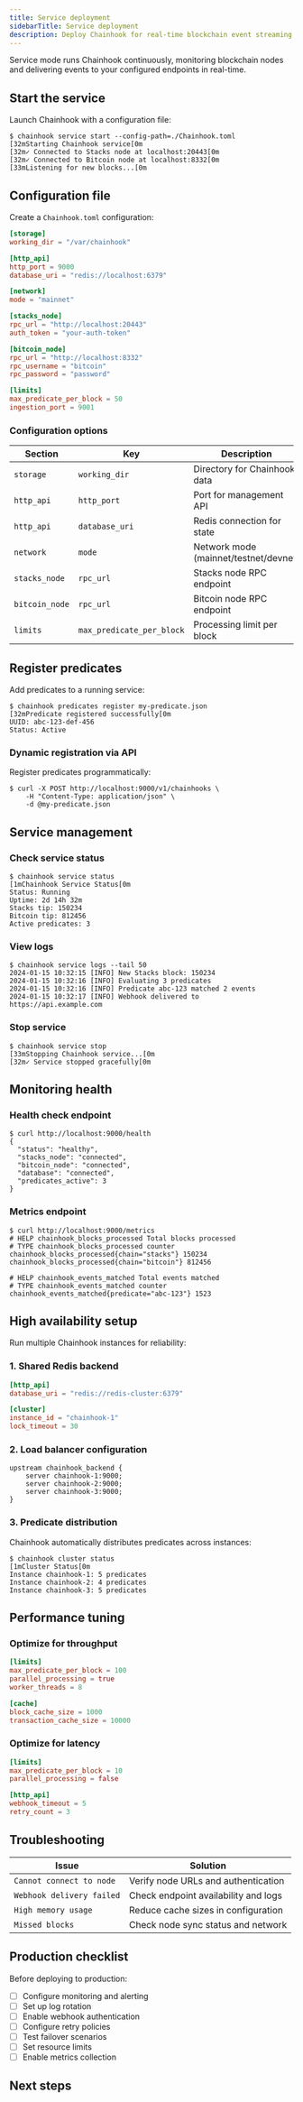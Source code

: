 ```yaml
---
title: Service deployment
sidebarTitle: Service deployment
description: Deploy Chainhook for real-time blockchain event streaming.
---
```


Service mode runs Chainhook continuously, monitoring blockchain nodes and delivering events to your configured endpoints in real-time.

## Start the service

Launch Chainhook with a configuration file:

```terminal
$ chainhook service start --config-path=./Chainhook.toml
[32mStarting Chainhook service[0m
[32m✓ Connected to Stacks node at localhost:20443[0m
[32m✓ Connected to Bitcoin node at localhost:8332[0m
[33mListening for new blocks...[0m
```

## Configuration file

Create a `Chainhook.toml` configuration:

```toml Chainhook.toml
[storage]
working_dir = "/var/chainhook"

[http_api]
http_port = 9000
database_uri = "redis://localhost:6379"

[network]
mode = "mainnet"

[stacks_node]
rpc_url = "http://localhost:20443"
auth_token = "your-auth-token"

[bitcoin_node]
rpc_url = "http://localhost:8332"
rpc_username = "bitcoin"
rpc_password = "password"

[limits]
max_predicate_per_block = 50
ingestion_port = 9001
```

### Configuration options

| Section | Key | Description |
|---------|-----|-------------|
| `storage` | `working_dir` | Directory for Chainhook data |
| `http_api` | `http_port` | Port for management API |
| `http_api` | `database_uri` | Redis connection for state |
| `network` | `mode` | Network mode (mainnet/testnet/devnet) |
| `stacks_node` | `rpc_url` | Stacks node RPC endpoint |
| `bitcoin_node` | `rpc_url` | Bitcoin node RPC endpoint |
| `limits` | `max_predicate_per_block` | Processing limit per block |

## Register predicates

Add predicates to a running service:

```terminal
$ chainhook predicates register my-predicate.json
[32mPredicate registered successfully[0m
UUID: abc-123-def-456
Status: Active
```

### Dynamic registration via API

Register predicates programmatically:

```terminal
$ curl -X POST http://localhost:9000/v1/chainhooks \
    -H "Content-Type: application/json" \
    -d @my-predicate.json
```

## Service management

### Check service status

```terminal
$ chainhook service status
[1mChainhook Service Status[0m
Status: Running
Uptime: 2d 14h 32m
Stacks tip: 150234
Bitcoin tip: 812456
Active predicates: 3
```

### View logs

```terminal
$ chainhook service logs --tail 50
2024-01-15 10:32:15 [INFO] New Stacks block: 150234
2024-01-15 10:32:16 [INFO] Evaluating 3 predicates
2024-01-15 10:32:16 [INFO] Predicate abc-123 matched 2 events
2024-01-15 10:32:17 [INFO] Webhook delivered to https://api.example.com
```

### Stop service

```terminal
$ chainhook service stop
[33mStopping Chainhook service...[0m
[32m✓ Service stopped gracefully[0m
```

## Monitoring health

### Health check endpoint

```terminal
$ curl http://localhost:9000/health
{
  "status": "healthy",
  "stacks_node": "connected",
  "bitcoin_node": "connected", 
  "database": "connected",
  "predicates_active": 3
}
```

### Metrics endpoint

```terminal
$ curl http://localhost:9000/metrics
# HELP chainhook_blocks_processed Total blocks processed
# TYPE chainhook_blocks_processed counter
chainhook_blocks_processed{chain="stacks"} 150234
chainhook_blocks_processed{chain="bitcoin"} 812456

# HELP chainhook_events_matched Total events matched
# TYPE chainhook_events_matched counter  
chainhook_events_matched{predicate="abc-123"} 1523
```

## High availability setup

Run multiple Chainhook instances for reliability:

### 1. Shared Redis backend

```toml Chainhook-ha.toml
[http_api]
database_uri = "redis://redis-cluster:6379"

[cluster]
instance_id = "chainhook-1"
lock_timeout = 30
```

### 2. Load balancer configuration

```nginx
upstream chainhook_backend {
    server chainhook-1:9000;
    server chainhook-2:9000;
    server chainhook-3:9000;
}
```

### 3. Predicate distribution

Chainhook automatically distributes predicates across instances:

```terminal
$ chainhook cluster status
[1mCluster Status[0m
Instance chainhook-1: 5 predicates
Instance chainhook-2: 4 predicates  
Instance chainhook-3: 5 predicates
```

## Performance tuning

### Optimize for throughput

```toml
[limits]
max_predicate_per_block = 100
parallel_processing = true
worker_threads = 8

[cache]
block_cache_size = 1000
transaction_cache_size = 10000
```

### Optimize for latency

```toml
[limits]
max_predicate_per_block = 10
parallel_processing = false

[http_api]
webhook_timeout = 5
retry_count = 3
```

## Troubleshooting

| Issue | Solution |
|-------|----------|
| `Cannot connect to node` | Verify node URLs and authentication |
| `Webhook delivery failed` | Check endpoint availability and logs |
| `High memory usage` | Reduce cache sizes in configuration |
| `Missed blocks` | Check node sync status and network |

## Production checklist

Before deploying to production:

- [ ] Configure monitoring and alerting
- [ ] Set up log rotation
- [ ] Enable webhook authentication
- [ ] Configure retry policies
- [ ] Test failover scenarios
- [ ] Set resource limits
- [ ] Enable metrics collection

## Next steps

<Cards>
  <NextCard
    href="/tools/chainhook/webhook-server/webhook-setup"
    title="Configure webhooks"
    description="Set up secure webhook endpoints"
  />
  <NextCard
    href="/tools/chainhook/integrations/deployment"
    title="Deploy to production"
    description="Best practices for production deployments"
  />
</Cards>